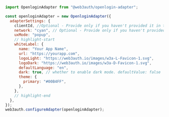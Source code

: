 ```javascript
import OpenloginAdapter from "@web3auth/openlogin-adapter";

const openloginAdapter = new OpenloginAdapter({
  adapterSettings: {
    clientId, //Optional - Provide only if you haven't provided it in the Web3Auth Instantiation Code
    network: "cyan", // Optional - Provide only if you haven't provided it in the Web3Auth Instantiation Code
    uxMode: "popup",
    // highlight-start
    whiteLabel: {
      name: "Your App Name",
      url: "https://yourapp.com",
      logoLight: "https://web3auth.io/images/w3a-L-Favicon-1.svg",
      logoDark: "https://web3auth.io/images/w3a-D-Favicon-1.svg",
      defaultLanguage: "en",
      dark: true, // whether to enable dark mode. defaultValue: false
      theme: {
        primary: "#00B4FF",
      },
    },
    // highlight-end
  },
});
web3auth.configureAdapter(openloginAdapter);
```
